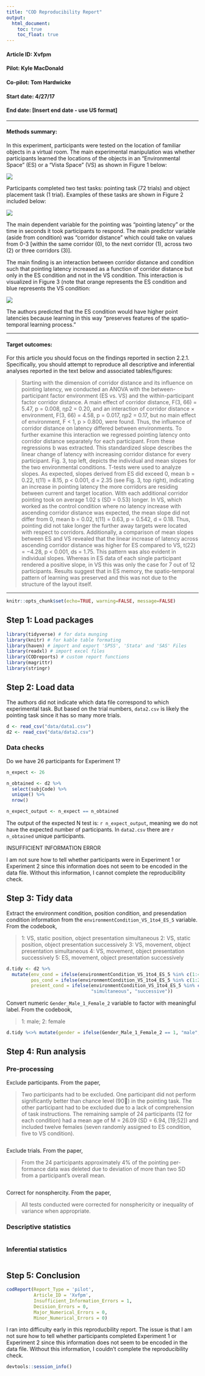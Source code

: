 ```yaml
---
title: "COD Reproducibility Report"
output:
  html_document:
    toc: true
    toc_float: true
---
```


#### Article ID: Xvfpm
#### Pilot: Kyle MacDonald
#### Co-pilot: Tom Hardwicke  
#### Start date: 4/27/17
#### End date: [Insert end date - use US format]   

-------

#### Methods summary: 

In this experiment, participants were tested on the location of familiar objects in a virtual room. The main experimental manipulation was whether participants learned the locations of the objects in an "Environmental Space" (ES) or a "Vista Space" (VS) as shown in Figure 1 below:

![](figs/stim.png)

Participants completed two test tasks: pointing task (72 trials) and object placement task (1 trial). Examples of these tasks are shown in Figure 2 included below:

![](figs/test_trials.png)

The main dependent variable for the pointing was "pointing latency" or the time in seconds it took participants to respond. The main predictor variable (aside from condition) was "corridor distance" which could take on values from 0-3 [within the same corridor (0), to the next corridor (1), across two (2) or three corridors (3)]. 

The main finding is an interaction between corridor distance and condition such that pointing latency increased as a function of corridor distance but only in the ES condition and not in the VS condition. This interaction is visualized in Figure 3 (note that orange represents the ES condition and blue represents the VS condition: 

![](figs/results.png)

The authors predicted that the ES condition would have higher point latencies because learning in this way "preserves features of the spatio-temporal learning process."

------

#### Target outcomes: 

For this article you should focus on the findings reported in section 2.2.1. Specifically, you should attempt to reproduce all descriptive and inferential analyses reported in the text below and associated tables/figures:

> Starting with the dimension of corridor distance and its influence on pointing latency, we conducted an ANOVA with the between-participant factor environment (ES vs. VS) and the within-participant factor corridor distance. A main effect of corridor distance, F(3, 66) = 5.47, p = 0.008, ηp2 = 0.20, and an interaction of corridor distance × environment, F(3, 66) = 4.58, p = 0.017, ηp2 = 0.17, but no main effect of environment, F < 1, p > 0.800, were found. Thus, the influence of corridor distance on latency differed between environments. To further examine this interaction we regressed pointing latency onto corridor distance separately for each participant. From these regressions b was extracted. This standardized slope describes the linear change of latency with increasing corridor distance for every participant. Fig. 3, top left, depicts the individual and mean slopes for the two environmental conditions. T-tests were used to analyze slopes. As expected, slopes derived from ES did exceed 0, mean b = 0.22, t(11) = 8.15, p < 0.001, d = 2.35 (see Fig. 3, top right), indicating an increase in pointing latency the more corridors are residing between current and target location. With each additional corridor pointing took on average 1.02 s (SD = 0.53) longer. In VS, which worked as the control condition where no latency increase with ascending corridor distance was expected, the mean slope did not differ from 0, mean b = 0.02, t(11) = 0.63, p = 0.542, d = 0.18. Thus, pointing did not take longer the further away targets were located with respect to corridors. Additionally, a comparison of mean slopes between ES and VS revealed that the linear increase of latency across ascending corridor distance was higher for ES compared to VS, t(22) = −4.28, p < 0.001, ds = 1.75. This pattern was also evident in individual slopes. Whereas in ES data of each single participant rendered a positive slope, in VS this was only the case for 7 out of 12 participants. Results suggest that in ES memory, the spatio-temporal pattern of learning was preserved and this was not due to the structure of the layout itself.

------

```r
knitr::opts_chunk$set(echo=TRUE, warning=FALSE, message=FALSE)
```

## Step 1: Load packages

```r
library(tidyverse) # for data munging
library(knitr) # for kable table formating
library(haven) # import and export 'SPSS', 'Stata' and 'SAS' Files
library(readxl) # import excel files
library(CODreports) # custom report functions
library(magrittr)
library(stringr)
```

## Step 2: Load data

The authors did not indicate which data file correspond to which experimental task. But based on the trial numbers, `data2.csv` is likely the pointing task since it has so many more trials.

```r
d <- read_csv("data/data1.csv")
d2 <- read_csv("data/data2.csv") 
```

### Data checks

Do we have 26 participants for Experiment 1? 

```r
n_expect <- 26

n_obtained <- d2 %>% 
  select(subjCode) %>% 
  unique() %>% 
  nrow()

n_expect_output <- n_expect == n_obtained
```

The output of the expected N test is: `r n_expect_output`, meaning we do not have the expected number of participants. In `data2.csv` there are `r n_obtained` unique participants. 

INSUFFICIENT INFORMATION ERROR

I am not sure how to tell whether participants were in Experiment 1 or Experiment 2 since this information does not seem to be encoded in the data file. Without this information, I cannot complete the reproducibility check.

## Step 3: Tidy data

Extract the environment condition, position condition, and presendation condition information from the `environmentCondition_VS_1to4_ES_5` variable. From the codebook, 

> 1: VS, static position, object presentation simultaneous
2: VS, static position, object presentation successively
3: VS, movement, object presentation simultaneous
4: VS, movement, object presentation successively
5: ES, movement, object presentation successively

```r
d.tidy <- d2 %>% 
  mutate(env_cond = ifelse(environmentCondition_VS_1to4_ES_5 %in% c(1:4), "VS", "ES"),
         pos_cond = ifelse(environmentCondition_VS_1to4_ES_5 %in% c(1:2), "static", "movement"),
         present_cond = ifelse(environmentCondition_VS_1to4_ES_5 %in% c(1,3), 
                               "simultaneous", "successive"))
```

Convert numeric `Gender_Male_1_Female_2` variable to factor with meaningful label. From the codebook,

> 1: male; 2: female

```r
d.tidy %<>% mutate(gender = ifelse(Gender_Male_1_Female_2 == 1, "male", "female"))
```

## Step 4: Run analysis

### Pre-processing

Exclude participants. From the paper, 

> Two participants had to be excluded. One participant did not perform significantly better than chance level (90) in the pointing task. The other participant had to be excluded due to a lack of comprehension of task instructions. The remaining sample of 24 participants (12 for each condition) had a mean age of M = 26.09 (SD = 6.94, [19;52]) and included twelve females (seven randomly assigned to ES condition, five to VS condition). 

```r
```

Exclude trials. From the paper, 

> From the 24 participants approximately 4% of the pointing per- formance data was deleted due to deviation of more than two SD from a participant’s overall mean. 

```r

```

Correct for nonsphercity. From the paper, 

> All tests conducted were corrected for nonsphericity or inequality of variance when appropriate.


### Descriptive statistics

```r
```

### Inferential statistics

```r
```

## Step 5: Conclusion

```r
codReport(Report_Type = 'pilot',
          Article_ID = 'Xvfpm', 
          Insufficient_Information_Errors = 1,
          Decision_Errors = 0, 
          Major_Numerical_Errors = 0, 
          Minor_Numerical_Errors = 0)
```

I ran into difficulty early in this reproducbility report. The issue is that I am not sure how to tell whether participants completed Experiment 1 or Experiment 2 since this information does not seem to be encoded in the data file. Without this information, I couldn't complete the reproducibility check.

```r
devtools::session_info()
```
